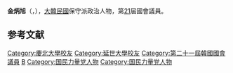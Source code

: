 {{BLP unsourced|time=2020-07-17T10:43:09+00:00}}
{{Infobox politician
| name        = 金炳旭<br>{{lang|ko|김병욱}}
| image       = 
| caption     = 
| birth_date = {{Birth date and age|1977|4|30}}
| birth_place = 
| residence = {{KOR}}[[慶尚北道|慶尚北道]]
| nationality   = {{ROK}}
| party         = {{PPP}}
| otherparty    = {{UFP}}→
| other_names = 
| alma_mater = [[慶北大學|慶北大學]]、[[延世大學|延世大學]]

| office = {{flagicon|South Korea}} 第21屆[[韓國國會|韓國國會]]議員
| term_start = 2020年5月30日
| term_end   = 
| constituency = [[慶尚北道|慶北]][[浦項市|浦項市]][[南區_(浦項市)|南區]][[鬱陵郡|鬱陵郡]]
| predecessor = {{tsl|ko|박명재|朴明在}}
| successor  = 

}}
'''金炳旭'''（{{kor|김병욱|金炳旭|Kim Byeong-uk}}，{{bd|1977年|4月30日}}），[[大韓民國|大韓民國]]保守派政治人物，第[[第21屆大韓民國國會議員名單|21]]屆國會議員。

== 参考文献 ==
<references />

{{DEFAULTSORT:Kim Byeong-uk}}
[[Category:慶北大學校友|Category:慶北大學校友]]
[[Category:延世大學校友|Category:延世大學校友]]
[[Category:第二十一屆韓國國會議員|Category:第二十一屆韓國國會議員]]
[[Category:金姓|B]]
[[Category:国民力量党人物|Category:国民力量党人物]]
[[Category:国民力量党人物|Category:国民力量党人物]]
